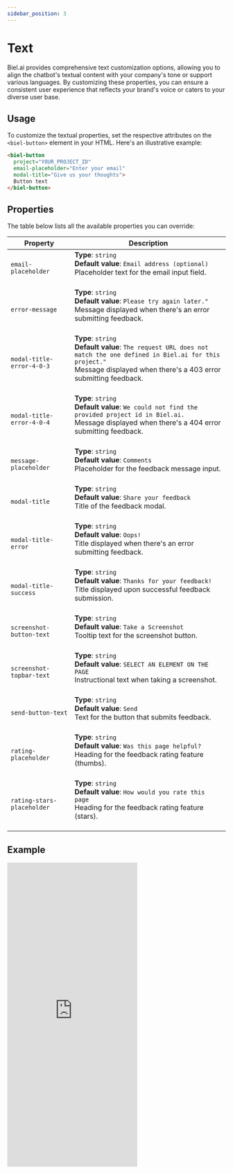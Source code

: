 ```yaml
---
sidebar_position: 3
---
```


# Text

Biel.ai provides comprehensive text customization options, allowing you to align the chatbot's textual content with your company's tone or support various languages. By customizing these properties, you can ensure a consistent user experience that reflects your brand's voice or caters to your diverse user base.

## Usage

To customize the textual properties, set the respective attributes on the `<biel-button>` element in your HTML. Here's an illustrative example:

```html
<biel-button 
  project="YOUR_PROJECT_ID"
  email-placeholder="Enter your email"
  modal-title="Give us your thoughts">
  Button text
</biel-button>
```

## Properties

The table below lists all the available properties you can override:

| Property                       | Description                                                                                                                     |
| ------------------------------ | ------------------------------------------------------------------------------------------------------------------------------- |
| `email-placeholder`            | **Type**: `string`<br />**Default value**: `Email address (optional)`<br />Placeholder text for the email input field.<br /><br />    |
| `error-message`                | **Type**: `string`<br />**Default value**: `Please try again later."`<br />Message displayed when there's an error submitting feedback.<br /><br />|
| `modal-title-error-4-0-3`      | **Type**: `string`<br />**Default value**: `The request URL does not match the one defined in Biel.ai for this project."`<br />Message displayed when there's a 403 error submitting feedback.<br /><br />|
| `modal-title-error-4-0-4`      | **Type**: `string`<br />**Default value**: `We could not find the provided project id in Biel.ai.`<br />Message displayed when there's a 404 error submitting feedback.<br /><br />|
| `message-placeholder`          | **Type**: `string`<br />**Default value**: `Comments`<br />Placeholder for the feedback message input.<br /><br />|
| `modal-title`                  | **Type**: `string`<br />**Default value**: `Share your feedback`<br />Title of the feedback modal.<br /><br />                        |
| `modal-title-error`            | **Type**: `string`<br />**Default value**: `Oops!`<br />Title displayed when there's an error submitting feedback.<br /><br />|
| `modal-title-success`          | **Type**: `string`<br />**Default value**: `Thanks for your feedback!`<br />Title displayed upon successful feedback submission.<br /><br />|
| `screenshot-button-text`        | **Type**: `string`<br />**Default value**: `Take a Screenshot`<br />Tooltip text for the screenshot button.<br /><br />              |
| `screenshot-topbar-text`        | **Type**: `string`<br />**Default value**: `SELECT AN ELEMENT ON THE PAGE`<br />Instructional text when taking a screenshot.<br /><br />|
| `send-button-text`              | **Type**: `string`<br />**Default value**: `Send`<br />Text for the button that submits feedback.<br /><br />                         |
| `rating-placeholder`            | **Type**: `string`<br />**Default value**: `Was this page helpful?`<br />Heading for the feedback rating feature (thumbs).<br /><br />|
| `rating-stars-placeholder`      | **Type**: `string`<br />**Default value**: `How would you rate this page`<br />Heading for the feedback rating feature (stars).<br /><br />|

## Example

<iframe height="700" style={{width: '100%'}} scrolling="no" title="Untitled" src="https://codepen.io/David-Garcia-the-bashful/embed/MWzPyvM?default-tab=html%2Cresult&theme-id=dark" frameborder="no" loading="lazy" allowtransparency="true" allowfullscreen="true">
  See the Pen <a href="https://codepen.io/David-Garcia-the-bashful/pen/MWzPyvM">
  Untitled</a> by David Garcia (<a href="https://codepen.io/David-Garcia-the-bashful">@David-Garcia-the-bashful</a>)
  on <a href="https://codepen.io">CodePen</a>.
</iframe>